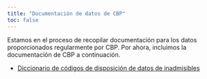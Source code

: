 ```yaml
---
title: "Documentación de datos de CBP"
toc: false
---
```


Estamos en el proceso de recopilar documentación para los datos proporcionados regularmente por CBP. Por ahora, incluimos la documentación de CBP a continuación.

- [Diccionario de códigos de disposición de datos de inadmisibles](https://ucla.box.com/shared/static/lhnuflx0nreiqapxvoi7zl0yan1u03g2.pdf)